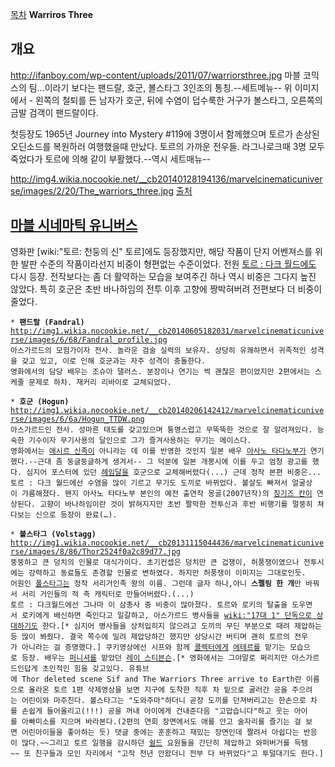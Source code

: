 [[목차]]
'''Warriros Three'''

== 개요 ==
http://ifanboy.com/wp-content/uploads/2011/07/warriorsthree.jpg
마블 코믹스의 팀...이라기 보다는 팬드랄, 호군, 볼스타그 3인조의 통칭.--세트메뉴--
위 이미지에서 - 왼쪽의 철퇴를 든 남자가 호군, 뒤에 수염이 덥수룩한 거구가 볼스타그, 오른쪽의 금발 검객이 팬드랄이다. 

첫등장도 1965년 Journey into Mystery #119에 3명이서 함께했으며 토르가 손상된 오딘소드를 복원하러 여행했을때 만났다. 토르의 가까운 전우들. 라그나로크때 3명 모두 죽었다가 토르에 의해 같이 부활했다.--역시 세트매뉴--

http://img4.wikia.nocookie.net/__cb20140128194136/marvelcinematicuniverse/images/2/20/The_warriors_three.jpg
[http://marvelcinematicuniverse.wikia.com/wiki/Warriors_Three 출처]

== [[마블 시네마틱 유니버스]] ==
영화판 [wiki:"토르: 천둥의 신" 토르]에도 등장했지만, 해당 작품이 단지 어벤져스를 위한 발판 수준의 작품이라선지 비중이 형편없는 수준이었다. 전원 [[토르 : 다크 월드]]에도 다시 등장. 전작보다는 좀 더 활약하는 모습을 보여주긴 하나 역시 비중은 그다지 높진 않았다. 특히 호군은 초반 바나하임의 전투 이후 고향에 짱박혀버려 전편보다 더 비중이 줄었다.

 * '''팬드랄 (Fandral)'''
 http://img1.wikia.nocookie.net/__cb20140605182031/marvelcinematicuniverse/images/6/68/Fandral_profile.jpg
 아스가르드의 모험가이자 전사. 놀라운 검술 실력의 보유자. 상당히 유쾌하면서 귀족적인 성격을 갖고 있고, 이로 인해 호군과는 자주 성격이 충돌한다.
 영화에서의 담당 배우는 조슈아 댈러스. 분장이나 연기는 썩 괜찮은 편이었지만 2편에서는 스케줄 문제로 하차. 재커리 리바이로 교체되었다.

 * '''호군 (Hogun)'''
 http://img1.wikia.nocookie.net/__cb20140206142412/marvelcinematicuniverse/images/6/6a/Hogun_TTDW.png
 아스가르드인 전사. 성마른 태도를 갖고있으며 퉁명스럽고 무뚝뚝한 것으로 잘 알려져있다. 능숙한 기수이자 무기사용의 달인으로 그가 즐겨사용하는 무기는 메이스다.
 영화에서는 [[애시르 신족]]이 아니라는 데 이를 반영한 것인지 일본 배우 [[아사노 타다노부]]가 연기했다.--근대 좀 둥글둥글하게 생겨서-- 그 덕분에 일본 개봉시에 이를 두고 엄청 광고를 했다. 심지어 포스터에 있던 [[헤임달]]을 호군으로 교체해버렸다(...) 근데 정작 본편 비중은...
 토르 : 다크 월드에선 수염을 많이 기르고 무기도 도끼로 바뀌었다. 볼살도 빠져서 얼굴상이 갸름해졌다. 왠지 아사노 타다노부 본인의 예전 출연작 몽골(2007년작)의 [[칭기즈 칸]]이 연상된다. 고향이 바나하임이란 것이 밝혀지지만 초반 짤막한 전투신과 후반 비행기를 멀뚱히 쳐다보는 신으로 등장이 완료(…). 

 * '''볼스타그 (Volstagg)'''
 http://img1.wikia.nocookie.net/__cb20131115044436/marvelcinematicuniverse/images/8/86/Thor2524f0a2c89d77.jpg
 뚱뚱하고 큰 덩치의 인물로 대식가이다. 초기컨셉은 덩치만 큰 겁쟁이, 허풍쟁이였으나 전투시에는 강력하고 동료들도 존경할 인물로 변하였다. 하지만 허풍쟁이 이미지는 그대로인듯. 
 어원인 [[폴스타그]]는 정작 서리거인족 왕의 이름. 그런데 글자 하나,아니 '''스펠링 한 개'''만 바꿔서 서리 거인들의 적 측 캐릭터로 만들어버렸다.(...)
 토르 : 다크월드에선 그나마 이 삼총사 중 비중이 많아졌다. 토르와 로키의 탈출을 도우면서 로키에게 배신하면 죽인다고 일갈하고, 아스가르드 병사들을 [[wiki:"17대 1" 단독으로 상대]]하기도 한다.[* 심지어 병사들을 상처입히지 않으려고 도끼의 무딘 부분으로 때려 제압하는등 많이 봐줬다. 결국 쪽수에 밀려 제압당하긴 했지만 상당시간 버티며 괜히 토르의 전우가 아니라는 걸 증명했다.] 쿠키영상에선 시프와 함께 [[콜렉터(마블 코믹스)|콜렉터]]에게 [[에테르]]를 맡기는 모습으로 등장. 배우는 [[퍼니셔]]를 맡았던 [[레이 스티븐슨]].[* 영화에서는 그야말로 쩌리지만 아스가르드인답게 초인적인 힘을 갖고있다. 유튜브에 Thor deleted scene Sif and The Warriors Three arrive to Earth란 이름으로 올라온 토르 1편 삭제영상을 보면 지구에 도착한 직후 차 밑으로 굴러간 공을 주으려는 어린이와 마주친다. 볼스타그는 "도와주마"하더니 곧장 도끼를 던져버리고는 한손으로 차를 손쉽게 들어올리고(!!!) 공을 꺼내 아이에게 건내준다음 "고맙습니다"하고 웃는 아이를 아빠미소를 지으며 바라본다.(2편의 연회 장면에서도 애를 안고 술자리를 즐기는 걸 보면 어린아이들을 좋아하는 듯) 댓글 중에는 훈훈하고 재밌는 장면인데 짤려서 아쉽다는 반응이 많다.~~그리고 토르 일행을 감시하던 [[S.H.I.E.L.D.|쉴드]] 요원둘을 간단히 제압하고 와퍼버거를 득템~~ 또 친구들과 모인 자리에서 "고작 천년 안왔더니 전부 다 바뀌었다"고 투덜대기도 한다.]
